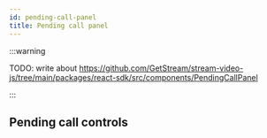 ```yaml
---
id: pending-call-panel
title: Pending call panel
---
```


:::warning

TODO: write about https://github.com/GetStream/stream-video-js/tree/main/packages/react-sdk/src/components/PendingCallPanel

:::

## Pending call controls
